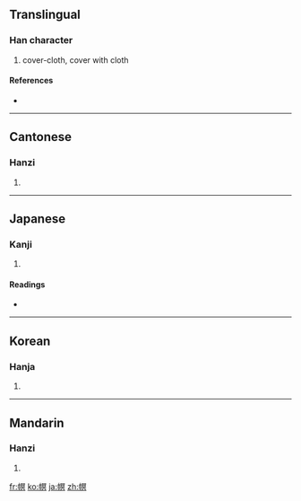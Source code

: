 ==Translingual==

===Han character===
{{Han char|rn=50|rad=巾|as=10|sn=13|four=4728<sub>0</sub>|canj=中月月日金 (LBBAC)}}

# cover-cloth, cover with cloth

====References====
* {{Han ref|kx=0335.040|dkj=09024|dj=0642.110|hdz=10751.050|uh=5E4E|ud=24142|bh=DD59|bd=56665}}

----

==Cantonese==

===Hanzi===
{{yue-hanzi|jyut=|y=mik6}}

# {{defn|Cantonese}}

----

==Japanese==

===Kanji===
{{ja-kanji|grade=|rs=巾10}}

# {{defn|Japanese}}

====Readings====
* {{ja-readings|on=[[べき]] (beki)|kun=[[とばり]] (tobari)}}

----

==Korean==

===Hanja===
{{ko-hanja|hangeul=멱|rv=myeok|mr=myŏk}}

# {{defn|Korean}}

----

==Mandarin==

===Hanzi===
{{cmn-hanzi|pin=[[mì]] ([[mi4]])|wg=mi<sup>4</sup>}}

# {{defn|Mandarin}}

[[fr:幎]]
[[ko:幎]]
[[ja:幎]]
[[zh:幎]]